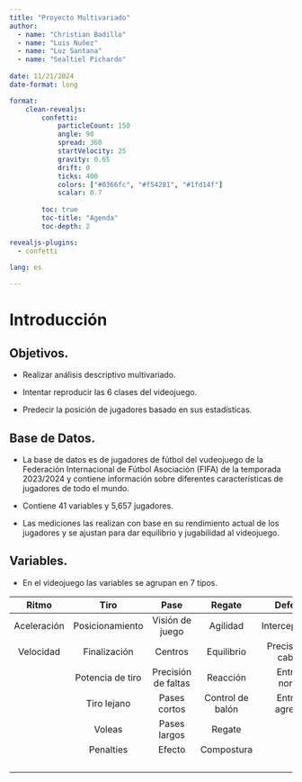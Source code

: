 ```yaml
---
title: "Proyecto Multivariado"
author:
  - name: "Christian Badillo"
  - name: "Luis Nuñez"
  - name: "Luz Santana"
  - name: "Sealtiel Pichardo"
    
date: 11/21/2024
date-format: long

format: 
    clean-revealjs:
        confetti:
            particleCount: 150
            angle: 90
            spread: 360
            startVelocity: 25
            gravity: 0.65
            drift: 0
            ticks: 400
            colors: ["#0366fc", "#f54281", "#1fd14f"]
            scalar: 0.7
            
        toc: true
        toc-title: "Agenda"
        toc-depth: 2

revealjs-plugins:
  - confetti

lang: es
        
---
```


# Introducción

## Objetivos.

* Realizar análisis descriptivo multivariado.

* Intentar reproducir las 6 clases del videojuego.

* Predecir la posición de jugadores basado en sus estadísticas.

## Base de Datos.

* La base de datos es de jugadores de fútbol del vudeojuego de la Federación Internacional de Fútbol Asociación (FIFA) de la temporada 2023/2024 y  contiene información sobre diferentes características de jugadores de todo el mundo.

* Contiene 41 variables y 5,657 jugadores.

* Las mediciones las realizan con base en su rendimiento actual de los jugadores y se ajustan para dar equilibrio y jugabilidad al videojuego.

## Variables.

* En el videojuego las variables se agrupan en 7 tipos.

| Ritmo | Tiro | Pase | Regate | Defensa | Físico | Portero |
|:-:|:-:|:-:|:-:|:-:|:-:|:-:|
| Aceleración | Posicionamiento | Visión de juego | Agilidad | Intercepciones | Salto | Estiradas |  
| Velocidad | Finalización  | Centros | Equilibrio | Precisión de cabeza | Resistencia | Paradas |
|   | Potencia de tiro | Precisión de faltas | Reacción | Entrada normal | Fuerza | Velocidad |
|   | Tiro lejano | Pases cortos | Control de balón  | Entrada agresiva | Agresividad | Reflejos |
|   | Voleas | Pases largos | Regate |   |   | Saque |
|   | Penalties | Efecto | Compostura |   |   |  |
|   |   |   |   |   |   | Posicionamiento |


<!-- Requirements -->
<!-- install.packages(c("modelsummary", "fixest", "pdftools", "tinytex", "threejs")) -->
<!-- install template: Correr en la terminal en el directorio que contiene el script: -->
<!-- quarto install extension grantmcdermott/quarto-revealjs-clean -->
